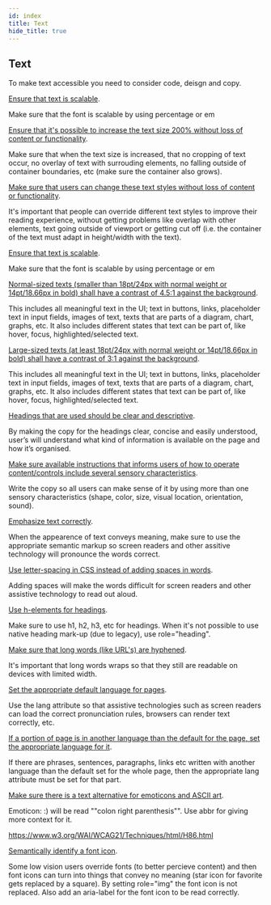 ```yaml
---
id: index
title: Text
hide_title: true
---
```



<Card icon="🖋">

## Text

To make text accessible you need to consider code, deisgn and copy. 

</Card>

<CategoryItem id="scalable-text">

[Ensure that text is scalable](scalable-text.md).

Make sure that the font is scalable by using percentage or em

</CategoryItem>

<CategoryItem id="increased-text-size">

[Ensure that it's possible to increase the text size 200% without loss of content or functionality](increased-text-size.md).

Make sure that when the text size is increased, that no cropping of text occur, no overlay of text with surrouding elements, no falling outside of container boundaries, etc (make sure the container also grows).

</CategoryItem>

<CategoryItem id="text-styles">

[Make sure that users can change these text styles without loss of content or functionality](text-styles.md).

It's important that people can override different text styles to improve their reading experience, without getting problems like overlap with other elements, text going outside of viewport or getting cut off (i.e. the container of the text must adapt in height/width with the text).

</CategoryItem>

<CategoryItem id="scalable-text">

[Ensure that text is scalable](scalable-text.md).

Make sure that the font is scalable by using percentage or em

</CategoryItem>

<CategoryItem id="text-contrast">

[Normal-sized texts (smaller than 18pt/24px with normal weight or 14pt/18.66px in bold) shall have a contrast of 4.5:1 against the background](text-contrast.md).

This includes all meaningful text in the UI; text in buttons, links, placeholder text in input fields, images of text, texts that are parts of a diagram, chart, graphs, etc. It also includes different states that text can be part of, like hover, focus, highlighted/selected text.

</CategoryItem>

<CategoryItem id="large-text-contrast">

[Large-sized texts (at least 18pt/24px with normal weight or 14pt/18.66px in bold) shall have a contrast of 3:1 against the background](large-text-contrast.md).

This includes all meaningful text in the UI; text in buttons, links, placeholder text in input fields, images of text, texts that are parts of a diagram, chart, graphs, etc. It also includes different states that text can be part of, like hover, focus, highlighted/selected text.

</CategoryItem>

<CategoryItem id="clear-headings">

[Headings that are used should be clear and descriptive](clear-headings.md).

By making the copy for the headings clear, concise and easily understood, user’s will understand what kind of information is available on the page and how it’s organised.

</CategoryItem>

<CategoryItem id="descriptive-instructions">

[Make sure available instructions that informs users of how to operate content/controls include several sensory characteristics](descriptive-instructions.md).

Write the copy so all users can make sense of it by using more than one sensory characteristics (shape, color, size, visual location, orientation, sound).

</CategoryItem>

<CategoryItem id="emphasize-text">

[Emphasize text correctly](emphasize-text.md).

When the appearence of text conveys meaning, make sure to use the appropriate semantic markup so screen readers and other assitive technology will pronounce the words correct.

</CategoryItem>

<CategoryItem id="letter-spacing">

[Use letter-spacing in CSS instead of adding spaces in words](letter-spacing.md).

Adding spaces will make the words difficult for screen readers and other assistive technology to read out aloud. 

</CategoryItem>

<CategoryItem id="heading-elements">

[Use h-elements for headings](heading-elements.md).

Make sure to use h1, h2, h3, etc for headings. When it's not possible to use native heading mark-up (due to legacy), use role="heading".

</CategoryItem>

<CategoryItem id="hyphenation">

[Make sure that long words (like URL's) are hyphened](hyphenation.md).

It's important that long words wraps so that they still are readable on devices with limited width.

</CategoryItem>

<CategoryItem id="default-language">

[Set the appropriate default language for pages](default-language.md).

Use the lang attribute so that assistive technologies such as screen readers can load the correct pronunciation rules, browsers can render text correctly, etc.

</CategoryItem>

<CategoryItem id="other-languages">

[If a portion of page is in another language than the default for the page, set the appropriate language for it](other-languages.md).

If there are phrases, sentences, paragraphs, links etc written with another language than the default set for the whole page, then the appropriate lang attribute must be set for that part. 

</CategoryItem>

<CategoryItem id="emoticons">

[Make sure there is a text alternative for emoticons and ASCII art](emoticons.md).

Emoticon: :) will be read ""colon right parenthesis"". Use abbr for giving more context for it.

https://www.w3.org/WAI/WCAG21/Techniques/html/H86.html

</CategoryItem>

<CategoryItem id="identify-font-icons">

[Semantically identify a font icon](identify-font-icons.md).

Some low vision users override fonts (to better percieve content) and then font icons can turn into things that convey no meaning (star icon for favorite gets replaced by a square). By setting role="img" the font icon is not replaced. Also add an aria-label for the font icon to be read correctly.

</CategoryItem>
